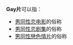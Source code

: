 '''Gay片'''可以指：
*[[男同性恋电影|男同性恋电影]]的俗称
*[[男同性恋剧集|男同性恋剧集]]的俗称
*[[男同性戀色情片|男同性戀色情片]]的俗称

{{Disambiguation|cat=作品消歧義}}